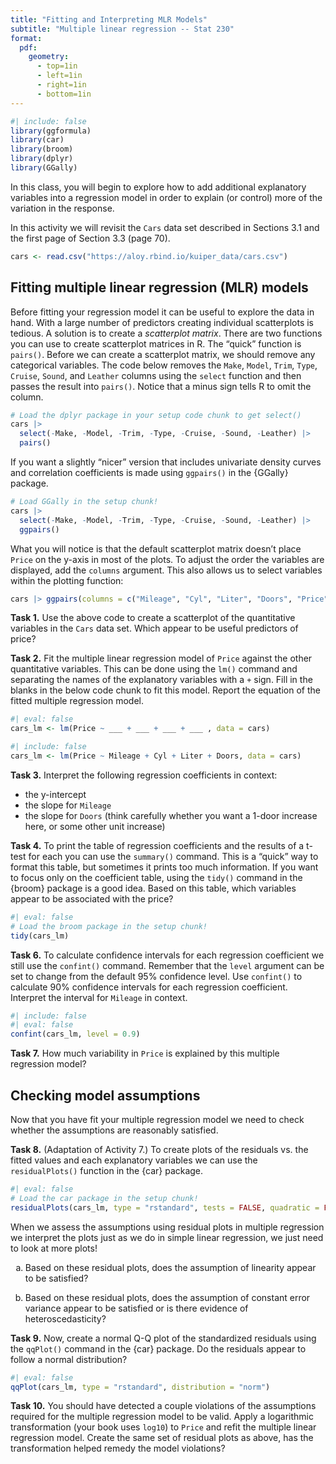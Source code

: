 ```yaml
---
title: "Fitting and Interpreting MLR Models"
subtitle: "Multiple linear regression -- Stat 230"
format:
  pdf:
    geometry:
      - top=1in
      - left=1in
      - right=1in
      - bottom=1in
---
```


```r
#| include: false
library(ggformula)
library(car)
library(broom)
library(dplyr)
library(GGally)
```


In this class, you will begin to explore how to add additional explanatory variables into a regression model in order to explain (or control) more of the variation in the response. 

In this activity we will revisit the `Cars` data set described in Sections 3.1 and the first page of Section 3.3 (page 70).

```r
cars <- read.csv("https://aloy.rbind.io/kuiper_data/cars.csv")
```



## Fitting multiple linear regression (MLR) models

Before fitting your regression model it can be useful to explore the data in hand. With a large number of predictors creating individual scatterplots is tedious. A solution is to create a *scatterplot matrix*. There are two functions you can use to create scatterplot matrices in R. The "quick" function is `pairs()`. Before we can create a scatterplot matrix, we should remove any categorical variables. The code below removes the `Make`, `Model`, `Trim`, `Type`, `Cruise`, `Sound`, and `Leather` columns using the `select` function and then passes the result into `pairs()`. Notice that a minus sign tells R to omit the column.

```r
# Load the dplyr package in your setup code chunk to get select()
cars |>
  select(-Make, -Model, -Trim, -Type, -Cruise, -Sound, -Leather) |> 
  pairs()
```

If you want a slightly "nicer" version that includes univariate density curves  and correlation coefficients is made using `ggpairs()` in the {GGally} package.

```r
# Load GGally in the setup chunk!
cars |>
  select(-Make, -Model, -Trim, -Type, -Cruise, -Sound, -Leather) |>
  ggpairs()
```

What you will notice is that the default scatterplot matrix doesn't place `Price` on the y-axis in most of the plots. To adjust the order the variables are displayed, add the `columns` argument. This also allows us to select variables within the plotting function:

```r
cars |> ggpairs(columns = c("Mileage", "Cyl", "Liter", "Doors", "Price"))
```


**Task 1.** Use the above code to create a scatterplot of the quantitative variables in the `Cars` data set. Which appear to be useful predictors of price?

**Task 2.** Fit the multiple linear regression model of `Price` against the other quantitative variables. This can be done using the `lm()` command and separating the names of the explanatory variables with a `+` sign. Fill in the blanks in the below code chunk to fit this model. Report the equation of the fitted multiple regression model.

```r
#| eval: false
cars_lm <- lm(Price ~ ___ + ___ + ___ + ___ , data = cars)
```

```r
#| include: false
cars_lm <- lm(Price ~ Mileage + Cyl + Liter + Doors, data = cars)
```



**Task 3.** Interpret the following regression coefficients in context: 

* the y-intercept
* the slope for `Mileage`
* the slope for `Doors` (think carefully whether you want a 1-door increase here, or some other unit increase)

**Task 4.** To print the table of regression coefficients and the results of a t-test for each you can use the `summary()` command. This is a "quick" way to format this table, but sometimes it prints too much information. If you want to focus only on the coefficient table, using the `tidy()` command in the {broom} package is a good idea. Based on this table, which variables appear to be associated with the price?

```r
#| eval: false
# Load the broom package in the setup chunk!
tidy(cars_lm)
```


**Task 6.** To calculate confidence intervals for each regression coefficient we still use the `confint()` command. Remember that the `level` argument can be set to change from the default 95% confidence level. Use `confint()` to calculate 90% confidence intervals for each regression coefficient. Interpret the interval for `Mileage` in context.

```r
#| include: false
#| eval: false
confint(cars_lm, level = 0.9)
```

**Task 7.** How much variability in `Price` is explained by this multiple regression model?


## Checking model assumptions

Now that you have fit your multiple regression model we need to check whether the assumptions are reasonably satisfied.

**Task 8.** (Adaptation of Activity 7.) To create plots of the residuals vs. the fitted values and each explanatory variables we can use the `residualPlots()` function in the {car} package. 

```r
#| eval: false
# Load the car package in the setup chunk!
residualPlots(cars_lm, type = "rstandard", tests = FALSE, quadratic = FALSE)
```

When we assess the assumptions using residual plots in multiple regression we interpret the plots just as we do in simple linear regression, we just need to look at more plots!

(a) Based on these residual plots, does the assumption of linearity appear to be satisfied?

(b) Based on these residual plots, does the assumption of constant error variance appear to be satisfied or is there evidence of heteroscedasticity?


**Task 9.** Now, create a normal Q-Q plot of the standardized residuals using the `qqPlot()` command in the {car} package. Do the residuals appear to follow a normal distribution?

```r
#| eval: false
qqPlot(cars_lm, type = "rstandard", distribution = "norm")
```


**Task 10.** You should have detected a couple violations of the assumptions required for the multiple regression model to be valid. Apply a logarithmic transformation (your book uses `log10`) to `Price` and refit the multiple linear regression model. Create the same set of residual plots as above, has the transformation helped remedy the model violations?

